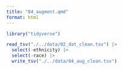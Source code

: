 ```yaml
---
title: "04_augment.qmd"
format: html
---
```


```r
library("tidyverse")
```

```r
read_tsv("./../data/02_dat_clean.tsv") |>
  select(-ethnicity) |>
  select(-race) |>
  write_tsv("./../data/04_aug_clean.tsv")
```
